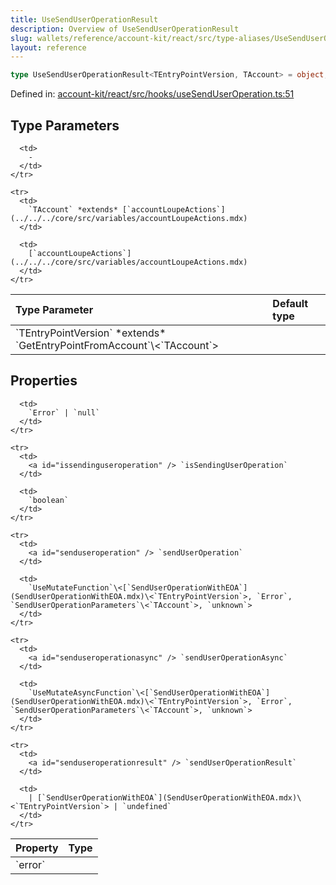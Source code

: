 ```yaml
---
title: UseSendUserOperationResult
description: Overview of UseSendUserOperationResult
slug: wallets/reference/account-kit/react/src/type-aliases/UseSendUserOperationResult
layout: reference
---
```


```ts
type UseSendUserOperationResult<TEntryPointVersion, TAccount> = object;
```

Defined in: [account-kit/react/src/hooks/useSendUserOperation.ts:51](https://github.com/alchemyplatform/aa-sdk/blob/4987bdd63823427c48ec21401b71fa3cfc2d0675/account-kit/react/src/hooks/useSendUserOperation.ts#L51)

## Type Parameters

<table>
  <thead>
    <tr>
      <th align="left">Type Parameter</th>
      <th align="left">Default type</th>
    </tr>
  </thead>

  <tbody>
    <tr>
      <td>
        `TEntryPointVersion` *extends* `GetEntryPointFromAccount`\<`TAccount`>
      </td>

      <td>
        ‐
      </td>
    </tr>

    <tr>
      <td>
        `TAccount` *extends* [`accountLoupeActions`](../../../core/src/variables/accountLoupeActions.mdx)
      </td>

      <td>
        [`accountLoupeActions`](../../../core/src/variables/accountLoupeActions.mdx)
      </td>
    </tr>

  </tbody>
</table>

## Properties

<table>
  <thead>
    <tr>
      <th align="left">Property</th>
      <th align="left">Type</th>
    </tr>
  </thead>

  <tbody>
    <tr>
      <td>
        <a id="error" /> `error`
      </td>

      <td>
        `Error` | `null`
      </td>
    </tr>

    <tr>
      <td>
        <a id="issendinguseroperation" /> `isSendingUserOperation`
      </td>

      <td>
        `boolean`
      </td>
    </tr>

    <tr>
      <td>
        <a id="senduseroperation" /> `sendUserOperation`
      </td>

      <td>
        `UseMutateFunction`\<[`SendUserOperationWithEOA`](SendUserOperationWithEOA.mdx)\<`TEntryPointVersion`>, `Error`, `SendUserOperationParameters`\<`TAccount`>, `unknown`>
      </td>
    </tr>

    <tr>
      <td>
        <a id="senduseroperationasync" /> `sendUserOperationAsync`
      </td>

      <td>
        `UseMutateAsyncFunction`\<[`SendUserOperationWithEOA`](SendUserOperationWithEOA.mdx)\<`TEntryPointVersion`>, `Error`, `SendUserOperationParameters`\<`TAccount`>, `unknown`>
      </td>
    </tr>

    <tr>
      <td>
        <a id="senduseroperationresult" /> `sendUserOperationResult`
      </td>

      <td>
        | [`SendUserOperationWithEOA`](SendUserOperationWithEOA.mdx)\<`TEntryPointVersion`> | `undefined`
      </td>
    </tr>

  </tbody>
</table>
